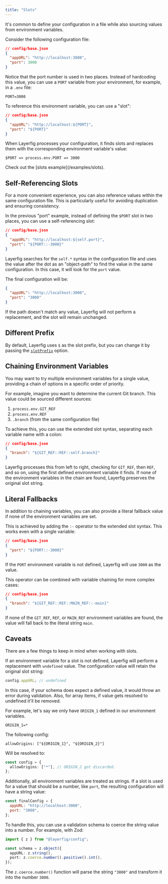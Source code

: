```yaml
---
title: "Slots"
---
```



It's common to define your configuration in a file while also sourcing values from environment variables.

Consider the following configuration file:

```json
// config/base.json
{
  "appURL": "http://localhost:3000",
  "port": 3000
}
```

Notice that the port number is used in two places. Instead of hardcoding this value, you can use a `PORT` variable from your environment, for example, in a `.env` file:

```env
PORT=3000
```

To reference this environment variable, you can use a "slot":

```json
// config/base.json
{
  "appURL": "http://localhost:${PORT}",
  "port": "${PORT}"
}
```

When Layerfig processes your configuration, it finds slots and replaces them with the corresponding environment variable's value:

```
$PORT => process.env.PORT => 3000
```

<Aside>Check out the [slots example](/examples/slots).</Aside>

## Self-Referencing Slots

For a more convenient experience, you can also reference values within the same configuration file. This is particularly useful for avoiding duplication and ensuring consistency.

In the previous "port" example, instead of defining the `$PORT` slot in two places, you can use a self-referencing slot:

```json
// config/base.json
{
  "appURL": "http://localhost:${self.port}",
  "port": "${PORT::-3000}"
}
```

Layerfig searches for the `self.*` syntax in the configuration file and uses the value after the dot as an "object-path" to find the value in the same configuration. In this case, it will look for the `port` value.

The final configuration will be:

```json
{
  "appURL": "http://localhost:3000",
  "port": "3000"
}
```

<Aside type="caution">
  If the path doesn't match any value, Layerfig will not perform a replacement,
  and the slot will remain unchanged.
</Aside>

## Different Prefix

By default, Layerfig uses `$` as the slot prefix, but you can change it by passing the [`slotPrefix`](/setup/configuration/#optionsslotprefix) option.

## Chaining Environment Variables

You may want to try multiple environment variables for a single value, providing a chain of options in a specific order of priority.

For example, imagine you want to determine the current Git branch. This value could be sourced different sources:

1.  `process.env.GIT_REF`
2.  `process.env.REF`
3.  `.branch` (from the same configuration file)

To achieve this, you can use the extended slot syntax, separating each variable name with a colon:

```json
// config/base.json
{
  "branch": "${GIT_REF::REF::self.branch}"
}
```

Layerfig processes this from left to right, checking for `GIT_REF`, then `REF`, and so on, using the first defined environment variable it finds. If none of the environment variables in the chain are found, Layerfig preserves the original slot string.

## Literal Fallbacks

In addition to chaining variables, you can also provide a literal fallback value if none of the environment variables are set.

This is achieved by adding the `:-` operator to the extended slot syntax. This works even with a single variable:

```json
// config/base.json
{
  "port": "${PORT::-3000}"
}
```

If the `PORT` environment variable is not defined, Layerfig will use `3000` as the value.

This operator can be combined with variable chaining for more complex cases:

```json
// config/base.json
{
  "branch": "${GIT_REF::REF::MAIN_REF::-main}"
}
```

If none of the `GIT_REF`, `REF`, or `MAIN_REF` environment variables are found, the value will fall back to the literal string `main`.

## Caveats

There are a few things to keep in mind when working with slots.

If an environment variable for a slot is not defined, Layerfig will perform a replacement with `undefined` value. The configuration value will retain the original slot string:

```ts
config.appURL; // undefined
```

In this case, if your schema does expect a defined value, it would throw an error during validation. Also, for array items, if value gets resolved to undefined it'll be removed.

For example, let's say we only have `ORIGIN_1` defined in our environment variables.

```
ORIGIN_1=*
```

The following config:

```
allowOrigins: ["${ORIGIN_1}", "${ORIGIN_2}"]
```

Will be resolved to:

```ts
const config = {
  allowOrigins: ["*"], // ORIGIN_2 got discarded.
};
```

Additionally, all environment variables are treated as strings. If a slot is used for a value that should be a number, like `port`, the resulting configuration will have a string value:

```js
const finalConfig = {
  appURL: "http://localhost:3000",
  port: "3000",
};
```

To handle this, you can use a validation schema to coerce the string value into a number. For example, with Zod:

```ts {5}
import { z } from "@layerfig/config";

const schema = z.object({
  appURL: z.string(),
  port: z.coerce.number().positive().int(),
});
```

The `z.coerce.number()` function will parse the string `"3000"` and transform it into the number `3000`.
